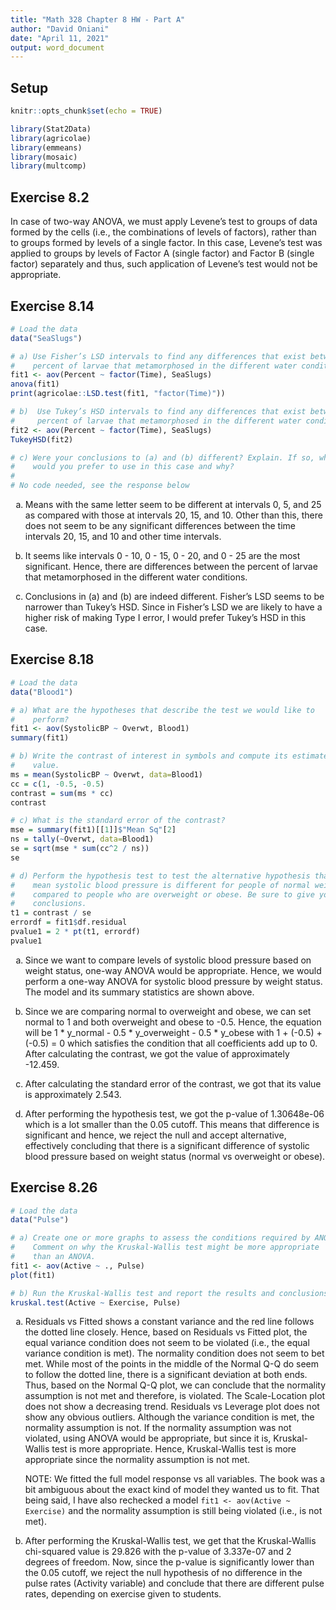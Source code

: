 ```yaml
---
title: "Math 328 Chapter 8 HW - Part A"
author: "David Oniani"
date: "April 11, 2021"
output: word_document
---
```


<!-- Do Exercises  8.2, 8.14, 8.18, and 8.26, using R Markdown. -->

## Setup

```r
knitr::opts_chunk$set(echo = TRUE)
```

```r
library(Stat2Data)
library(agricolae)
library(emmeans)
library(mosaic)
library(multcomp)
```

## Exercise 8.2

In case of two-way ANOVA, we must apply Levene’s test to groups of data formed
by the cells (i.e., the combinations of levels of factors), rather than to
groups formed by levels of a single factor. In this case, Levene's test was
applied to groups by levels of Factor A (single factor) and Factor B (single
factor) separately and thus, such application of Levene's test would not be
appropriate.

## Exercise 8.14

```r
# Load the data
data("SeaSlugs")

# a) Use Fisher’s LSD intervals to find any differences that exist between the
#    percent of larvae that metamorphosed in the different water conditions.
fit1 <- aov(Percent ~ factor(Time), SeaSlugs)
anova(fit1)
print(agricolae::LSD.test(fit1, "factor(Time)"))

# b)  Use Tukey’s HSD intervals to find any differences that exist between the
#     percent of larvae that metamorphosed in the different water conditions.
fit2 <- aov(Percent ~ factor(Time), SeaSlugs)
TukeyHSD(fit2)

# c) Were your conclusions to (a) and (b) different? Explain. If so, which
#    would you prefer to use in this case and why?
# 
# No code needed, see the response below
```

a) Means with the same letter seem to be different at intervals 0, 5, and 25 as
   compared with those at intervals 20, 15, and 10. Other than this, there does
   not seem to be any significant differences between the time intervals 20, 15,
   and 10 and other time intervals.

b) It seems like intervals 0 - 10, 0 - 15, 0 - 20, and 0 - 25 are the most
   significant. Hence, there are differences between the percent of larvae that
   metamorphosed in the different water conditions.
   
c) Conclusions in (a) and (b) are indeed different. Fisher's LSD seems to be
   narrower than Tukey's HSD. Since in Fisher's LSD we are likely to have a
   higher risk of making Type I error, I would prefer Tukey's HSD in this case.

## Exercise 8.18

```r
# Load the data
data("Blood1")

# a) What are the hypotheses that describe the test we would like to
#    perform?
fit1 <- aov(SystolicBP ~ Overwt, Blood1)
summary(fit1)

# b) Write the contrast of interest in symbols and compute its estimated
#    value.
ms = mean(SystolicBP ~ Overwt, data=Blood1)
cc = c(1, -0.5, -0.5)
contrast = sum(ms * cc)
contrast

# c) What is the standard error of the contrast?
mse = summary(fit1)[[1]]$"Mean Sq"[2]
ns = tally(~Overwt, data=Blood1)
se = sqrt(mse * sum(cc^2 / ns))
se

# d) Perform the hypothesis test to test the alternative hypothesis that the
#    mean systolic blood pressure is different for people of normal weight, as
#    compared to people who are overweight or obese. Be sure to give your
#    conclusions.
t1 = contrast / se
errordf = fit1$df.residual
pvalue1 = 2 * pt(t1, errordf)
pvalue1
```

a) Since we want to compare levels of systolic blood pressure based on weight
   status, one-way ANOVA would be appropriate. Hence, we would perform a one-way
   ANOVA for systolic blood pressure by weight status. The model and its summary
   statistics are shown above.

b) Since we are comparing normal to overweight and obese, we can set normal to
   1 and both overweight and obese to -0.5. Hence, the equation will be
   1 * y_normal - 0.5 * y_overweight - 0.5 * y_obese with
   1 + (-0.5) + (-0.5) = 0 which satisfies the condition that all coefficients
   add up to 0. After calculating the contrast, we got the value of
   approximately -12.459.

c) After calculating the standard error of the contrast, we got that its value
   is approximately 2.543.

d) After performing the hypothesis test, we got the p-value of 1.30648e-06
   which is a lot smaller than the 0.05 cutoff. This means that difference is
   significant and hence, we reject the null and accept alternative, effectively
   concluding that there is a significant difference of systolic blood pressure
   based on weight status (normal vs overweight or obese).

## Exercise 8.26

```r
# Load the data
data("Pulse")

# a) Create one or more graphs to assess the conditions required by ANOVA.
#    Comment on why the Kruskal-Wallis test might be more appropriate
#    than an ANOVA.
fit1 <- aov(Active ~ ., Pulse)
plot(fit1)

# b) Run the Kruskal-Wallis test and report the results and conclusions
kruskal.test(Active ~ Exercise, Pulse)
```

(a) Residuals vs Fitted shows a constant variance and the red line follows the
    dotted line closely. Hence, based on Residuals vs Fitted plot, the equal
    variance condition does not seem to be violated (i.e., the equal variance
    condition is met). The normality condition does not seem to bet met. While
    most of the points in the middle of the Normal Q-Q do seem to follow the
    dotted line, there is a significant deviation at both ends. Thus, based on
    the Normal Q-Q plot, we can conclude that the normality assumption is not
    met and therefore, is violated. The Scale-Location plot does not show a
    decreasing trend. Residuals vs Leverage plot does not show any obvious
    outliers. Although the variance condition is met, the normality assumption
    is not. If the normality assumption was not violated, using ANOVA would be
    appropriate, but since it is, Kruskal-Wallis test is more appropriate.
    Hence, Kruskal-Wallis test is more appropriate since the normality
    assumption is not met.
    
    NOTE: We fitted the full model response vs all variables. The book was a bit
          ambiguous about the exact kind of model they wanted us to fit. That
          being said, I have also rechecked a model
          `fit1 <- aov(Active ~ Exercise)` and the normality assumption is still
          being violated (i.e., is not met).

b) After performing the Kruskal-Wallis test, we get that the Kruskal-Wallis
   chi-squared value is 29.826 with the p-value of 3.337e-07 and 2 degrees of
   freedom. Now, since the p-value is significantly lower than the 0.05 cutoff,
   we reject the null hypothesis of no difference in the pulse rates (Activity
   variable) and conclude that there are different pulse rates, depending on
   exercise given to students.

